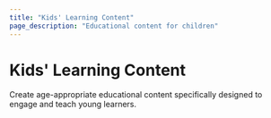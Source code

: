 ```yaml
---
title: "Kids' Learning Content"
page_description: "Educational content for children"
---
```


# Kids' Learning Content

Create age-appropriate educational content specifically designed to engage and teach young learners.